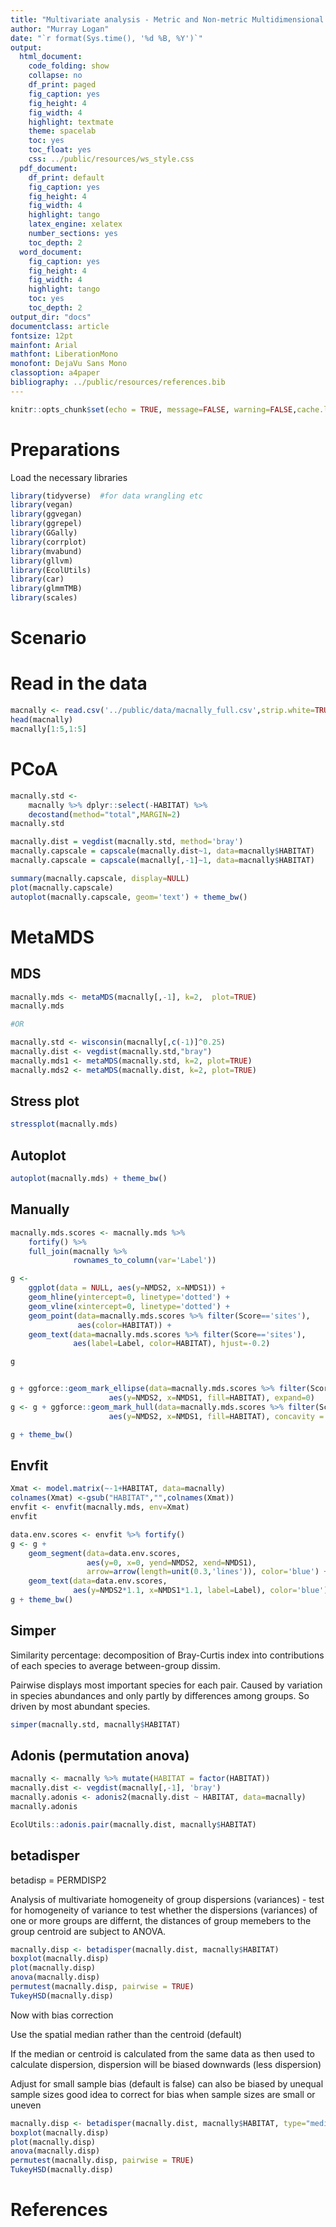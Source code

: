 ```yaml
---
title: "Multivariate analysis - Metric and Non-metric Multidimensional Scaling"
author: "Murray Logan"
date: "`r format(Sys.time(), '%d %B, %Y')`"
output:
  html_document:
    code_folding: show
    collapse: no
    df_print: paged
    fig_caption: yes
    fig_height: 4
    fig_width: 4
    highlight: textmate
    theme: spacelab
    toc: yes
    toc_float: yes
    css: ../public/resources/ws_style.css
  pdf_document:
    df_print: default
    fig_caption: yes
    fig_height: 4
    fig_width: 4
    highlight: tango
    latex_engine: xelatex
    number_sections: yes
    toc_depth: 2
  word_document:
    fig_caption: yes
    fig_height: 4
    fig_width: 4
    highlight: tango
    toc: yes
    toc_depth: 2
output_dir: "docs"
documentclass: article
fontsize: 12pt
mainfont: Arial
mathfont: LiberationMono
monofont: DejaVu Sans Mono
classoption: a4paper
bibliography: ../public/resources/references.bib
---
```




```r
knitr::opts_chunk$set(echo = TRUE, message=FALSE, warning=FALSE,cache.lazy = FALSE, tidy='styler')
```

# Preparations

Load the necessary libraries

```r
library(tidyverse)  #for data wrangling etc
library(vegan)
library(ggvegan)
library(ggrepel)
library(GGally)
library(corrplot)
library(mvabund)
library(gllvm)
library(EcolUtils)
library(car)
library(glmmTMB)
library(scales)
```


# Scenario


# Read in the data

```r
macnally <- read.csv('../public/data/macnally_full.csv',strip.white=TRUE)
head(macnally)
macnally[1:5,1:5]
```


# PCoA

```r
macnally.std <-
    macnally %>% dplyr::select(-HABITAT) %>%
    decostand(method="total",MARGIN=2)
macnally.std

macnally.dist = vegdist(macnally.std, method='bray')
macnally.capscale = capscale(macnally.dist~1, data=macnally$HABITAT)
macnally.capscale = capscale(macnally[,-1]~1, data=macnally$HABITAT)

summary(macnally.capscale, display=NULL)
plot(macnally.capscale)
autoplot(macnally.capscale, geom='text') + theme_bw()

```



# MetaMDS {.tabset .tabset-faded}

## MDS

```r
macnally.mds <- metaMDS(macnally[,-1], k=2,  plot=TRUE)
macnally.mds

#OR

macnally.std <- wisconsin(macnally[,c(-1)]^0.25)
macnally.dist <- vegdist(macnally.std,"bray")
macnally.mds1 <- metaMDS(macnally.std, k=2, plot=TRUE)
macnally.mds2 <- metaMDS(macnally.dist, k=2, plot=TRUE)

```

## Stress plot

```r
stressplot(macnally.mds)
```

## Autoplot

```r
autoplot(macnally.mds) + theme_bw()
```

## Manually

```r
macnally.mds.scores <- macnally.mds %>%
    fortify() %>%
    full_join(macnally %>%
              rownames_to_column(var='Label'))

g <-
    ggplot(data = NULL, aes(y=NMDS2, x=NMDS1)) +
    geom_hline(yintercept=0, linetype='dotted') +
    geom_vline(xintercept=0, linetype='dotted') +
    geom_point(data=macnally.mds.scores %>% filter(Score=='sites'),
               aes(color=HABITAT)) +
    geom_text(data=macnally.mds.scores %>% filter(Score=='sites'),
              aes(label=Label, color=HABITAT), hjust=-0.2) 

g


g + ggforce::geom_mark_ellipse(data=macnally.mds.scores %>% filter(Score=='sites'),
                      aes(y=NMDS2, x=NMDS1, fill=HABITAT), expand=0) 
g <- g + ggforce::geom_mark_hull(data=macnally.mds.scores %>% filter(Score=='sites'),
                      aes(y=NMDS2, x=NMDS1, fill=HABITAT), concavity = 10) 

g + theme_bw()
```

## Envfit

```r
Xmat <- model.matrix(~-1+HABITAT, data=macnally)
colnames(Xmat) <-gsub("HABITAT","",colnames(Xmat))
envfit <- envfit(macnally.mds, env=Xmat)
envfit

data.env.scores <- envfit %>% fortify()
g <- g + 
    geom_segment(data=data.env.scores,
                 aes(y=0, x=0, yend=NMDS2, xend=NMDS1),
                 arrow=arrow(length=unit(0.3,'lines')), color='blue') +
    geom_text(data=data.env.scores,
              aes(y=NMDS2*1.1, x=NMDS1*1.1, label=Label), color='blue')
g + theme_bw()

```

## Simper

Similarity percentage: decomposition of Bray-Curtis index
into contributions of each species to average between-group
dissim.

Pairwise displays most important species for each pair.
Caused by variation in species abundances and only partly
by differences among groups.
So driven by most abundant species.

```r
simper(macnally.std, macnally$HABITAT)
```

## Adonis (permutation anova)

```r
macnally <- macnally %>% mutate(HABITAT = factor(HABITAT))
macnally.dist <- vegdist(macnally[,-1], 'bray')
macnally.adonis <- adonis2(macnally.dist ~ HABITAT, data=macnally)
macnally.adonis

EcolUtils::adonis.pair(macnally.dist, macnally$HABITAT)

```

## betadisper

betadisp = PERMDISP2

Analysis of multivariate homogeneity of group dispersions
(variances) - test for homogeneity of variance to test whether the
dispersions (variances) of one or more groups are differnt, the
distances of group memebers to the group centroid are subject to
ANOVA.

```r
macnally.disp <- betadisper(macnally.dist, macnally$HABITAT)
boxplot(macnally.disp)
plot(macnally.disp)
anova(macnally.disp)
permutest(macnally.disp, pairwise = TRUE)
TukeyHSD(macnally.disp)
```


Now with bias correction

Use the spatial median rather than the centroid (default)

If the median or centroid is calculated from the same data as then used to calculate dispersion,
dispersion will be biased downwards (less dispersion)

Adjust for small sample bias (default is false)
can also be biased by unequal sample sizes
good idea to correct for bias when sample sizes are small or uneven

```r
macnally.disp <- betadisper(macnally.dist, macnally$HABITAT, type="median",bias.adjust = TRUE)
boxplot(macnally.disp)
plot(macnally.disp)
anova(macnally.disp)
permutest(macnally.disp, pairwise = TRUE)
TukeyHSD(macnally.disp)
```

# References
